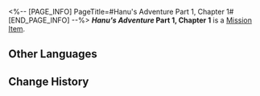 <%-- [PAGE_INFO]
PageTitle=#Hanu's Adventure Part 1, Chapter 1#
[END_PAGE_INFO] --%>
{{Item Infobox
|title       = ''Hanu's Adventure'' Part 1, Chapter 1
|id          = 150001
|image       = Item ''Hanu's Adventure'' Part 1 Chapter 1.png
|type        = Mission Item
|invCategory = Missions
|rarity      = 3
|effect      = 
|description = A limited edition cartoon storybook released by Clock Studios, narrating a tale where Hanu shrinks in size and saves Dreamville... The book includes occasional peculiar dialogue interspersed throughout.
}}
'''''Hanu's Adventure'' Part 1, Chapter 1''' is a [[Mission Item]].

==Other Languages==
{{Other Languages
|en   = ''Hanu's Adventure'' Part 1, Chapter 1
|zhs  = 《小小哈努行动》上篇 第一章
|zht  = 《小小哈努行動》上篇 第一章
|ja   = 『ちびっ子ハヌの大作戦』上 第一章
|ko   = ≪꼬마 하누의 작전≫ 상편 제1장
|es   = Aventura de Hanu: Parte 1, capítulo 1
|fr   = ''Aventures de Hanu'' partie 1, chapitre 1
|ru   = «Приключения Хану»: Часть 1, глава 1
|th   = "ปฏิบัติการของลูกพี่ Hanu" ภาคต้น - บทที่ 1
|vi   = Cuộc Phiêu Lưu Của Hanu - Phần 1, Chương 1
|de   = „Hanus Abenteuer“ &ndash; Teil 1, Kapitel 1
|id   = "Petualangan Hanu" - Bagian Pertama: Bab 1
|pt   = "Aventuras de Hanu" Parte 1, Capítulo 1
}}

==Change History==
{{Change History|2.0}}